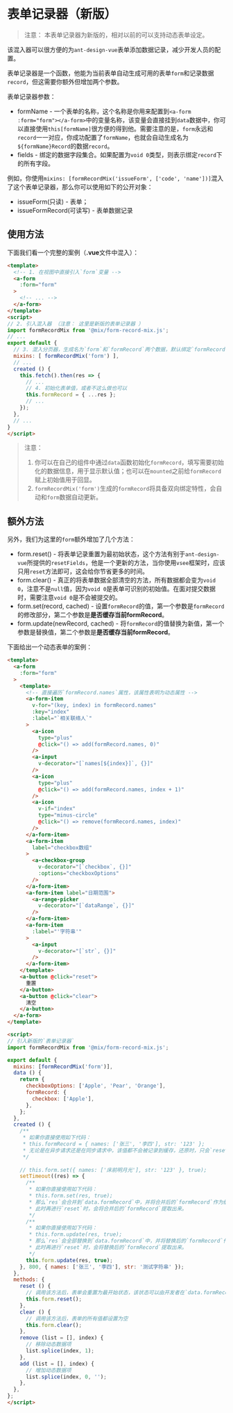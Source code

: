 
<Meta title="框架/混入器（Mixin）/表单记录器（第二版-废弃）" />

# 表单记录器（新版）

> 注意： 本表单记录器为新版的，相对以前的可以支持动态表单设定。

该混入器可以很方便的为`ant-design-vue`表单添加数据记录，减少开发人员的配置。

表单记录器是一个函数，他能为当前表单自动生成可用的表单`form`和记录数据`record`，但这需要你额外但增加两个参数。

表单记录器参数：

- formName - 一个表单的名称，这个名称是你用来配置到`<a-form :form="form"></a-form>`中的变量名称，该变量会直接挂到`data`数据中，你可以直接使用`this[formName]`很方便的得到他。需要注意的是，`form`永远和`record`一一对应，你成功配置了`formName`，也就会自动生成名为`${formName}Record`的数据`record`。
- fields - 绑定的数据字段集合。如果配置为`void 0`类型，则表示绑定`record`下的所有字段。

例如，你使用`mixins: [formRecordMix('issueForm', ['code', 'name'])]`混入了这个表单记录器，那么你可以使用如下的公开对象：

- issueForm(只读) - 表单；
- issueFormRecord(可读写) - 表单数据记录

## 使用方法

下面我们看一个完整的案例（**.vue**文件中混入）：

```html
<template>
  <!-- 1. 在视图中直接引入`form`变量 -->
  <a-form
    :form="form"
  >
    <!-- ... -->
  </a-form>
</template>
<script>
// 2. 引入混入器 （注意： 这里是新版的表单记录器 ）
import formRecordMix from '@mix/form-record-mix.js';
// ...
export default {
  // 3. 混入分页器，生成名为`form`和`formRecord`两个数据，默认绑定`formRecord`所有字段
  mixins: [ formRecordMix('form') ],
  // ...
  created () {
    this.fetch().then(res => {
      // ...
      // 4. 初始化表单值，或者不这么做也可以
      this.formRecord = { ...res };
      // ...
    });
  },
  // ...
}
</script>
```

> 注意：
>
> 1. 你可以在自己的组件中通过`data`函数初始化`formRecord`，填写需要初始化的数据信息，用于显示默认值；也可以在`mounted`之前给`formRecord`赋上初始值用于回显。
> 2. `formRecordMix('form')`生成的`formRecord`将具备双向绑定特性，会自动和`form`数据自动更新。

## 额外方法

另外，我们为这里的`form`额外增加了几个方法：

- form.reset() - 将表单记录重置为最初始状态，这个方法有别于`ant-design-vue`所提供的`resetFields`，他是一个更新的方法，当你使用`vsee`框架时，应该只用`reset`方法即可，这会给你节省更多的时间。
- form.clear() - 真正的将表单数据全部清空的方法，所有数据都会变为`void 0`，注意不是`null`值，因为`void 0`是表单可识别的初始值。在面对提交数据时，需要注意`void 0`是不会被提交的。
- form.set(record, cached) - 设置`formRecord`的值，第一个参数是`formRecord`的修改部分，第二个参数是**是否缓存当前formRecord**。
- form.update(newRecord, cached) - 将`formRecord`的值替换为新值，第一个参数是替换值，第二个参数是**是否缓存当前formRecord**。

下面给出一个动态表单的案例：

```html
<template>
  <a-form
    :form="form"
  >
    <template>
      <!-- 直接遍历`formRecord.names`属性，该属性表明为动态属性 -->
      <a-form-item
        v-for="(key, index) in formRecord.names"
        :key="index"
        :label="`相关联络人`"
      >
        <a-icon
          type="plus"
          @click="() => add(formRecord.names, 0)"
        />
        <a-input
          v-decorator="[`names[${index}]`, {}]"
        />
        <a-icon
          type="plus"
          @click="() => add(formRecord.names, index + 1)"
        />
        <a-icon
          v-if="index"
          type="minus-circle"
          @click="() => remove(formRecord.names, index)"
        />
      </a-form-item>
      <a-form-item
        label="checkbox数组"
      >
        <a-checkbox-group
          v-decorator="[`checkbox`, {}]"
          :options="checkboxOptions"
        />
      </a-form-item>
      <a-form-item label="日期范围">
        <a-range-picker
          v-decorator="[`dataRange`, {}]"
        />
      </a-form-item>
      <a-form-item
        :label="'字符串'"
      >
        <a-input
          v-decorator="[`str`, {}]"
        />
      </a-form-item>
    </template>
    <a-button @click="reset">
      重置
    </a-button>
    <a-button @click="clear">
      清空
    </a-button>
  </a-form>
</template>

<script>
// 引入新版的`表单记录器`
import formRecordMix from '@mix/form-record-mix.js';

export default {
  mixins: [formRecordMix('form')],
  data () {
    return {
      checkboxOptions: ['Apple', 'Pear', 'Orange'],
      formRecord: {
        checkbox: ['Apple'],
      },
    };
  },
  created () {
    /**
     * 如果你直接使用如下代码：
     * this.formRecord = { names: ['张三', '李四'], str: '123' };
     * 无论是在异步请求还是在同步请求中，该值都不会被记录到缓存，还原时，只会`reset`到`data`的状态。
     */
    
    // this.form.set({ names: ['床前明月光'], str: '123' }, true);
    setTimeout((res) => {
      /**
       * 如果你直接使用如下代码：
       * this.form.set(res, true);
       * 那么`res`会合并到`data.formRecord`中，并将合并后的`formRecord`作为缓存值记录下来,
       * 此时再进行`reset`时，会将合并后的`formRecord`提取出来。
       */
      /**
       * 如果你直接使用如下代码：
       * this.form.update(res, true);
       * 那么`res`会全部替换到`data.formRecord`中，并将替换后的`formRecord`作为缓存值记录下来,
       * 此时再进行`reset`时，会将替换后的`formRecord`提取出来。
       */
      this.form.update(res, true);
    }, 800, { names: ['张三', '李四'], str: '测试字符串' });
  },
  methods: {
    reset () {
      // 调用该方法后，表单会重置为最开始状态，该状态可以由开发者在`data.formRecord`中设置，也可以使用`this.form.set`或者`this.form.update`进行手动缓存
      this.form.reset();
    },
    clear () {
      // 调用该方法后，表单的所有值都设置为空
      this.form.clear();
    },
    remove (list = [], index) {
      // 移除动态数据项
      list.splice(index, 1);
    },
    add (list = [], index) {
      // 增加动态数据项
      list.splice(index, 0, '');
    },
  },
};
</script>

```
